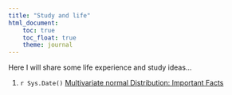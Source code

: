 ```yaml
---
title: "Study and life"
html_document:
    toc: true
    toc_float: true
    theme: journal
---
```


Here I will share some life experience and study ideas...

1. `r Sys.Date()` [Multivariate normal Distribution: Important Facts](./blogs/multi_normal.html)